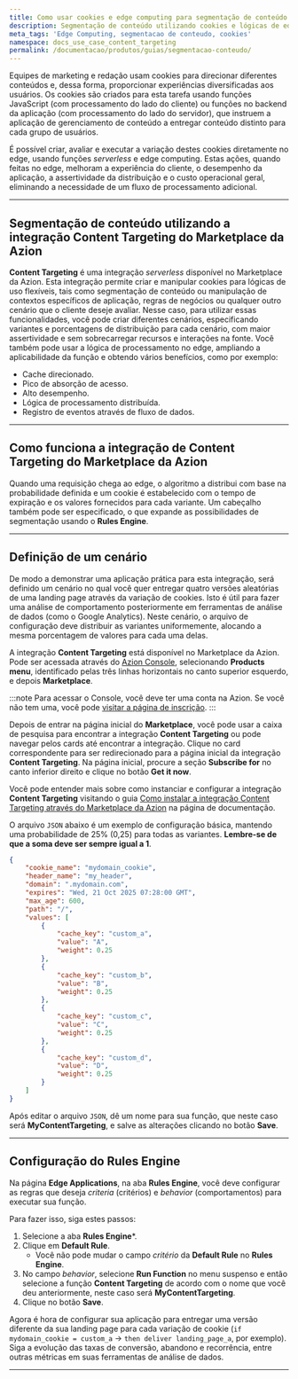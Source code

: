 ```yaml
---
title: Como usar cookies e edge computing para segmentação de conteúdo
description: Segmentação de conteúdo utilizando cookies e lógicas de edge computing.
meta_tags: 'Edge Computing, segmentacao de conteudo, cookies'
namespace: docs_use_case_content_targeting
permalink: /documentacao/produtos/guias/segmentacao-conteudo/
---
```


Equipes de marketing e redação usam cookies para direcionar diferentes conteúdos e, dessa forma, proporcionar experiências diversificadas aos usuários. Os cookies são criados para esta tarefa usando funções JavaScript (com processamento do lado do cliente) ou funções no backend da aplicação (com processamento do lado do servidor), que instruem a aplicação de gerenciamento de conteúdo a entregar conteúdo distinto para cada grupo de usuários.

É possível criar, avaliar e executar a variação destes cookies diretamente no edge, usando funções *serverless* e edge computing. Estas ações, quando feitas no edge, melhoram a experiência do cliente, o desempenho da aplicação, a assertividade da distribuição e o custo operacional geral, eliminando a necessidade de um fluxo de processamento adicional.

---

## Segmentação de conteúdo utilizando a integração Content Targeting do Marketplace da Azion

**Content Targeting** é uma integração *serverless* disponível no Marketplace da Azion. Esta integração permite criar e manipular cookies para lógicas de uso flexíveis, tais como segmentação de conteúdo ou manipulação de contextos específicos de aplicação, regras de negócios ou qualquer outro cenário que o cliente deseje avaliar. Nesse caso, para utilizar essas funcionalidades, você pode criar diferentes cenários, especificando variantes e porcentagens de distribuição para cada cenário, com maior assertividade e sem sobrecarregar recursos e interações na fonte. Você também pode usar a lógica de processamento no edge, ampliando a aplicabilidade da função e obtendo vários benefícios, como por exemplo:

- Cache direcionado.
- Pico de absorção de acesso.
- Alto desempenho.
- Lógica de processamento distribuída.
- Registro de eventos através de fluxo de dados.

---

## Como funciona a integração de Content Targeting do Marketplace da Azion

Quando uma requisição chega ao edge, o algoritmo a distribui com base na probabilidade definida e um cookie é estabelecido com o tempo de expiração e os valores fornecidos para cada variante. Um cabeçalho também pode ser especificado, o que expande as possibilidades de segmentação usando o **Rules Engine**.

---

## Definição de um cenário

De modo a demonstrar uma aplicação prática para esta integração, será definido um cenário no qual você quer entregar quatro versões aleatórias de uma landing page através da variação de cookies. Isto é útil para fazer uma análise de comportamento posteriormente em ferramentas de análise de dados (como o Google Analytics). Neste cenário, o arquivo de configuração deve distribuir as variantes uniformemente, alocando a mesma porcentagem de valores para cada uma delas.

A integração **Content Targeting** está disponível no Marketplace da Azion. Pode ser acessada através do [Azion Console](https://console.azion.com), selecionando **Products menu**, identificado pelas três linhas horizontais no canto superior esquerdo, e depois **Marketplace**.

:::note
Para acessar o Console, você deve ter uma conta na Azion. Se você não tem uma, você pode [visitar a página de inscrição](https://console.azion.com/signup).
:::

Depois de entrar na página inicial do **Marketplace**, você pode usar a caixa de pesquisa para encontrar a integração **Content Targeting** ou pode navegar pelos cards até encontrar a integração. Clique no card correspondente para ser redirecionado para a página inicial da integração **Content Targeting**. Na página inicial, procure a seção **Subscribe for** no canto inferior direito e clique no botão **Get it now**.

Você pode entender mais sobre como instanciar e configurar a integração **Content Targeting** visitando o guia [Como instalar a integração Content Targeting através do Marketplace da Azion](/pt-br/documentacao/produtos/guias/content-targeting-integration/) na página de documentação.

O arquivo `JSON` abaixo é um exemplo de configuração básica, mantendo uma probabilidade de 25% (0,25) para todas as variantes. **Lembre-se de que a soma deve ser sempre igual a 1**.

```json
{
	"cookie_name": "mydomain_cookie",
	"header_name": "my_header",
	"domain": ".mydomain.com",
    "expires": "Wed, 21 Oct 2025 07:28:00 GMT",
    "max_age": 600,
    "path": "/",
    "values": [
        {
            "cache_key": "custom_a",
            "value": "A",
            "weight": 0.25
        },
        {
            "cache_key": "custom_b",
            "value": "B",
            "weight": 0.25
        },
        {
            "cache_key": "custom_c",
            "value": "C",
            "weight": 0.25
        },
        {
            "cache_key": "custom_d",
            "value": "D",
            "weight": 0.25
        }
    ]
}
```
Após editar o arquivo `JSON`, dê um nome para sua função, que neste caso será **MyContentTargeting**, e salve as alterações clicando no botão **Save**.

---

## Configuração do Rules Engine

Na página **Edge Applications**, na aba **Rules Engine**, você deve configurar as regras que deseja *criteria* (critérios) e *behavior* (comportamentos) para executar sua função.

Para fazer isso, siga estes passos:

1. Selecione a aba **Rules Engine***.
2. Clique em **Default Rule**.
    - Você não pode mudar o campo *critério* da **Default Rule** no **Rules Engine**.
3. No campo *behavior*, selecione **Run Function** no menu suspenso e então selecione a função **Content Targeting** de acordo com o nome que você deu anteriormente, neste caso será **MyContentTargeting**.
4. Clique no botão **Save**.

Agora é hora de configurar sua aplicação para entregar uma versão diferente da sua landing page para cada variação de cookie (`if mydomain_cookie = custom_a` -> `then deliver landing_page_a`, por exemplo). Siga a evolução das taxas de conversão, abandono e recorrência, entre outras métricas em suas ferramentas de análise de dados.
    



---

